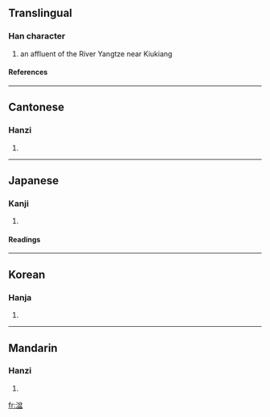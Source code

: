 ==Translingual==
===Han character===
{{Han char|rn=85|rad=水|as=09|sn=12|four=3811<sub>7</sub>|canj=水金尸廿 (ECST)}}
# an affluent of the River Yangtze near Kiukiang
====References====
{{Han ref|kx=0636.320|dkj=17832|dj=1044.020|hdz=31682.060|uh=6E53|ud=28243|bh=DA4B|bd=55883}}

----
==Cantonese==
===Hanzi===
{{yue-hanzi|jyut=|y=pun4}}
# {{defn|Cantonese}}

----
==Japanese==
===Kanji===
{{ja-kanji|grade=|rs=水09}}
# {{defn|Japanese}} 
====Readings====
{{ja-readings|on=[[ほん]] (hon), [[ふん]] (fun), [[ぼん]] (bon)|kun=[[あふれる]] (afureru)}}

----
==Korean==
===Hanja===
{{ko-hanja|hangeul=분|eumhun=|rv=bun|mr=pun|y=pun}}
# {{defn|Korean}}

----
==Mandarin==
===Hanzi===
{{cmn-hanzi|pin=[[pén]] ([[pen2]])|wg=p'en<sup>2</sup>}}
# {{defn|Mandarin}}

[[fr:湓]]